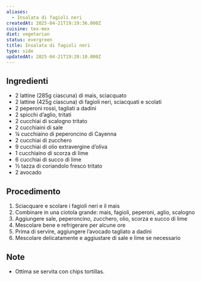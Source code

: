 ```yaml
---
aliases:
  - Insalata di fagioli neri
createdAt: 2025-04-21T19:19:36.000Z
cuisine: tex-mex
diet: vegetarian
status: evergreen
title: Insalata di fagioli neri
type: side
updatedAt: 2025-04-21T19:20:10.000Z
---
```

## Ingredienti

- 2 lattine (285g ciascuna) di mais, sciacquato
- 2 lattine (425g ciascuna) di fagioli neri, sciacquati e scolati
- 2 peperoni rossi, tagliati a dadini
- 2 spicchi d’aglio, tritati
- 2 cucchiai di scalogno tritato
- 2 cucchiaini di sale
- ¼ cucchiaino di peperoncino di Cayenna
- 2 cucchiai di zucchero
- 9 cucchiai di olio extravergine d’oliva
- 1 cucchiaino di scorza di lime
- 6 cucchiai di succo di lime
- ½ tazza di coriandolo fresco tritato
- 2 avocado

## Procedimento

1. Sciacquare e scolare i fagioli neri e il mais
2. Combinare in una ciotola grande: mais, fagioli, peperoni, aglio, scalogno
3. Aggiungere sale, peperoncino, zucchero, olio, scorza e succo di lime
4. Mescolare bene e refrigerare per alcune ore
5. Prima di servire, aggiungere l’avocado tagliato a dadini
6. Mescolare delicatamente e aggiustare di sale e lime se necessario

## Note

- Ottima se servita con chips tortillas.
